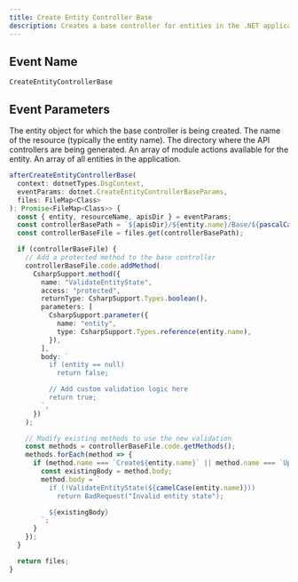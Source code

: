 ```yaml
---
title: Create Entity Controller Base
description: Creates a base controller for entities in the .NET application.
---
```


## Event Name

`CreateEntityControllerBase`

## Event Parameters

<ResponseField name="entity" type="Entity">
  The entity object for which the base controller is being created.
</ResponseField>

<ResponseField name="resourceName" type="string">
  The name of the resource (typically the entity name).
</ResponseField>

<ResponseField name="apisDir" type="string">
  The directory where the API controllers are being generated.
</ResponseField>

<ResponseField name="moduleActions" type="ModuleAction[]">
  An array of module actions available for the entity.
</ResponseField>

<ResponseField name="entities" type="Entity[]">
  An array of all entities in the application.
</ResponseField>

<RequestExample>

```ts Example
afterCreateEntityControllerBase(
  context: dotnetTypes.DsgContext,
  eventParams: dotnet.CreateEntityControllerBaseParams,
  files: FileMap<Class>
): Promise<FileMap<Class>> {
  const { entity, resourceName, apisDir } = eventParams;
  const controllerBasePath = `${apisDir}/${entity.name}/Base/${pascalCase(entity.name)}ControllerBase.cs`;
  const controllerBaseFile = files.get(controllerBasePath);

  if (controllerBaseFile) {
    // Add a protected method to the base controller
    controllerBaseFile.code.addMethod(
      CsharpSupport.method({
        name: "ValidateEntityState",
        access: "protected",
        returnType: CsharpSupport.Types.boolean(),
        parameters: [
          CsharpSupport.parameter({
            name: "entity",
            type: CsharpSupport.Types.reference(entity.name),
          }),
        ],
        body: `
          if (entity == null)
            return false;

          // Add custom validation logic here
          return true;
        `,
      })
    );

    // Modify existing methods to use the new validation
    const methods = controllerBaseFile.code.getMethods();
    methods.forEach(method => {
      if (method.name === `Create${entity.name}` || method.name === `Update${entity.name}`) {
        const existingBody = method.body;
        method.body = `
          if (!ValidateEntityState(${camelCase(entity.name)}))
            return BadRequest("Invalid entity state");

          ${existingBody}
        `;
      }
    });
  }

  return files;
}
```
</RequestExample>
